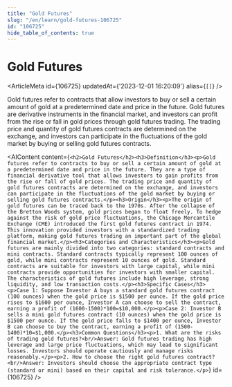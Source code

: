 ```yaml
---
title: "Gold Futures"
slug: "/en/learn/gold-futures-106725"
id: "106725"
hide_table_of_contents: true
---
```



# Gold Futures

<ArticleMeta id={106725} updatedAt={'2023-12-01 16:20:09'} alias={`[]`} />
<div className='border-solid border-b border-t-0 my-4 border-[var(--ifm-color-gray-300)]' />

Gold futures refer to contracts that allow investors to buy or sell a certain amount of gold at a predetermined date and price in the future. Gold futures are derivative instruments in the financial market, and investors can profit from the rise or fall in gold prices through gold futures trading. The trading price and quantity of gold futures contracts are determined on the exchange, and investors can participate in the fluctuations of the gold market by buying or selling gold futures contracts.

<AIContent content={`<h2>Gold Futures</h2><h3>Definition</h3><p>Gold futures refer to contracts to buy or sell a certain amount of gold at a predetermined date and price in the future. They are a type of financial derivative tool that allows investors to gain profits from the rise or fall of gold prices. The trading price and quantity of gold futures contracts are determined on the exchange, and investors can participate in the fluctuations of the gold market by buying or selling gold futures contracts.</p><h3>Origin</h3><p>The origin of gold futures can be traced back to the 1970s. After the collapse of the Bretton Woods system, gold prices began to float freely. To hedge against the risk of gold price fluctuations, the Chicago Mercantile Exchange (CME) introduced the first gold futures contract in 1974. This innovation provided investors with a standardized trading platform, making gold futures trading an important part of the global financial market.</p><h3>Categories and Characteristics</h3><p>Gold futures are mainly divided into two categories: standard contracts and mini contracts. Standard contracts typically represent 100 ounces of gold, while mini contracts represent 10 ounces of gold. Standard contracts are suitable for investors with large capital, while mini contracts provide opportunities for investors with smaller capital. The characteristics of gold futures include high leverage, strong liquidity, and low transaction costs.</p><h3>Specific Cases</h3><p>Case 1: Suppose Investor A buys a standard gold futures contract (100 ounces) when the gold price is $1500 per ounce. If the gold price rises to $1600 per ounce, Investor A can choose to sell the contract, earning a profit of (1600-1500)*100=$10,000.</p><p>Case 2: Investor B sells a mini gold futures contract (10 ounces) when the gold price is $1500 per ounce. If the gold price falls to $1400 per ounce, Investor B can choose to buy the contract, earning a profit of (1500-1400)*10=$1,000.</p><h3>Common Questions</h3><p>1. What are the risks of trading gold futures?<br/>Answer: Gold futures trading has high leverage and large price fluctuations, which may lead to significant losses. Investors should operate cautiously and manage risks reasonably.</p><p>2. How to choose the right gold futures contract?<br/>Answer: Investors should choose the appropriate contract type (standard or mini) based on their capital and risk tolerance.</p>`} id={106725} />
